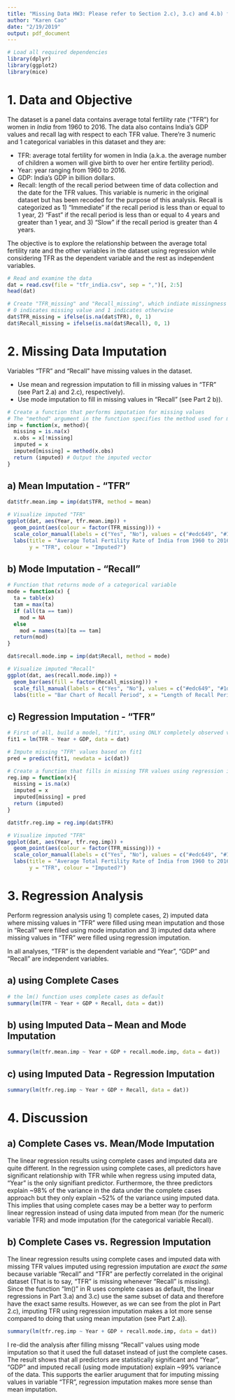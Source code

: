 ```yaml
---
title: "Missing Data HW3: Please refer to Section 2.c), 3.c) and 4.b) for this Assignment"
author: "Karen Cao"
date: "2/19/2019"
output: pdf_document
---
```


```r
# Load all required dependencies
library(dplyr)
library(ggplot2)
library(mice)
```

# 1. Data and Objective
The dataset is a panel data contains average total fertility rate ("TFR") for women in *India* from 1960 to 2016. The data also contains India's GDP values and recall lag with respect to each TFR value. There're 3 numeric and 1 categorical variables in this dataset and they are:

* TFR: average total fertility for women in India (a.k.a. the average number of children a women will give birth to over her entire fertility period).
* Year: year ranging from 1960 to 2016.
* GDP: India's GDP in billion dollars.
* Recall: length of the recall period between time of data collection and the date for the TFR values. This variable is numeric in the original dataset but has been recoded for the purpose of this analysis. Recall is categorized as 1) "Immediate" if the recall period is less than or equal to 1 year, 2) "Fast" if the recall period is less than or equal to 4 years and greater than 1 year, and 3) "Slow" if the recall period is greater than 4 years. 

The objective is to explore the relationship between the average total fertility rate and the other variables in the dataset using regression while considering TFR as the dependent variable and the rest as independent variables. 

```r
# Read and examine the data
dat = read.csv(file = "tfr_india.csv", sep = ",")[, 2:5]
head(dat)

# Create "TFR_missing" and "Recall_missing", which indiate missingness of "TFR" and "Recall", respectively
# 0 indicates missing value and 1 indicates otherwise
dat$TFR_missing = ifelse(is.na(dat$TFR), 0, 1)
dat$Recall_missing = ifelse(is.na(dat$Recall), 0, 1)
```

# 2. Missing Data Imputation
Variables "TFR" and "Recall" have missing values in the dataset. 

* Use mean and regression imputation to fill in missing values in "TFR" (see Part 2.a) and 2.c), respectively).
* Use mode imputation to fill in missing values in "Recall" (see Part 2 b)).

```r
# Create a function that performs imputation for missing values
# The "method" argument in the function specifies the method used for missing value imputation
imp = function(x, method){
  missing = is.na(x)
  x.obs = x[!missing]
  imputed = x
  imputed[missing] = method(x.obs)
  return (imputed) # Output the imputed vector
}
```

## a) Mean Imputation - "TFR"
```r
dat$tfr.mean.imp = imp(dat$TFR, method = mean)

# Visualize imputed "TFR"
ggplot(dat, aes(Year, tfr.mean.imp)) +
  geom_point(aes(colour = factor(TFR_missing))) +
  scale_color_manual(labels = c("Yes", "No"), values = c("#edc649", "#1d9b91")) +
  labs(title = "Average Total Fertility Rate of India from 1960 to 2016", 
       y = "TFR", colour = "Imputed?")
```

## b) Mode Imputation - "Recall"
```r
# Function that returns mode of a categorical variable
mode = function(x) {
  ta = table(x)
  tam = max(ta)
  if (all(ta == tam))
    mod = NA
  else
    mod = names(ta)[ta == tam]
  return(mod)
}

dat$recall.mode.imp = imp(dat$Recall, method = mode)

# Visualize imputed "Recall"
ggplot(dat, aes(recall.mode.imp)) + 
  geom_bar(aes(fill = factor(Recall_missing))) +
  scale_fill_manual(labels = c("Yes", "No"), values = c("#edc649", "#1d9b91")) + 
  labs(title = "Bar Chart of Recall Period", x = "Length of Recall Period", y = "Frequency", fill = "Imputed?")
```

## c) Regression Imputation - "TFR"
```r
# First of all, build a model, "fit1", using ONLY completely observed variables "Year" and "GDP"
fit1 = lm(TFR ~ Year + GDP, data = dat)

# Impute missing "TFR" values based on fit1
pred = predict(fit1, newdata = ic(dat))

# Create a function that fills in missing TFR values using regression imputation
reg.imp = function(x){
  missing = is.na(x)
  imputed = x
  imputed[missing] = pred
  return (imputed)
}

dat$tfr.reg.imp = reg.imp(dat$TFR)

# Visualize imputed "TFR"
ggplot(dat, aes(Year, tfr.reg.imp)) +
  geom_point(aes(colour = factor(TFR_missing))) +
  scale_color_manual(labels = c("Yes", "No"), values = c("#edc649", "#1d9b91")) +
  labs(title = "Average Total Fertility Rate of India from 1960 to 2016", 
       y = "TFR", colour = "Imputed?")
```

# 3. Regression Analysis
Perform regression analysis using 1) complete cases, 2) imputed data where missing values in "TFR" were filled using mean imputation and those in "Recall" were filled using mode imputation and 3) imputed data where missing values in "TFR" were filled using regression imputation. 

In all analyses, "TFR" is the dependent variable and "Year", "GDP" and "Recall" are independent variables. 

## a) using Complete Cases
```r
# the lm() function uses complete cases as default
summary(lm(TFR ~ Year + GDP + Recall, data = dat))
```

## b) using Imputed Data -- Mean and Mode Imputation
```r
summary(lm(tfr.mean.imp ~ Year + GDP + recall.mode.imp, data = dat))
```

## c) using Imputed Data - Regression Imputation
```r
summary(lm(tfr.reg.imp ~ Year + GDP + Recall, data = dat))
```

# 4. Discussion
## a) Complete Cases vs. Mean/Mode Imputation
The linear regression results using complete cases and imputed data are quite different. In the regression using complete cases, all predictors have significant relationship with TFR while when regress using imputed data, "Year" is the only signifiant predictor. Furthermore, the three predictors explain ~98% of the variance in the data under the complete cases approach but they only explain ~52% of the variance using imputed data. This implies that using complete cases may be a better way to perform linear regression instead of using data imputed from mean (for the numeric variable TFR) and mode imputation (for the categorical variable Recall).

## b) Complete Cases vs. Regression Imputation
The linear regression results using complete cases and imputed data with missing TFR values imputed using regression imputation are *exact the same* because variable "Recall" and "TFR" are perfectly correlated in the original dataset (That is to say, "TFR" is missing whenever "Recall" is missing). Since the function "lm()" in R uses complete cases as default, the linear regressions in Part 3.a) and 3.c) use the same subset of data and therefore have the exact same results. However, as we can see from the plot in Part 2.c), imputing TFR using regression imputation makes a lot more sense compared to doing that using mean imputation (see Part 2.a)).

```r
summary(lm(tfr.reg.imp ~ Year + GDP + recall.mode.imp, data = dat))
```
I re-did the analysis after filling missng "Recall" values using mode imputation so that it used the full dataset instead of just the complete cases. The result shows that all predictors are statistically significant and "Year", "GDP" and imputed recall (using mode imputation) explain ~99% variance of the data. This supports the earlier arugument that for imputing missing values in variable "TFR", regression imputation makes more sense than mean imputation.
